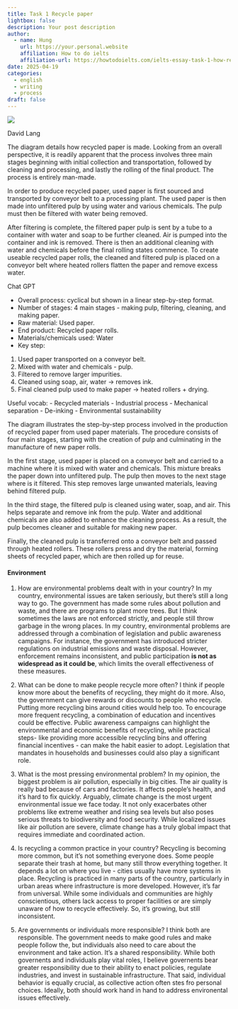 ```yaml
---
title: Task 1 Recycle paper
lightbox: false
description: Your post description
author:
  - name: Hung
    url: https://your.personal.website
    affiliation: How to do ielts
    affiliation-url: https://howtodoielts.com/ielts-essay-task-1-how-recycled-paper-is-made/
date: 2025-04-19
categories:
  - english
  - writing
  - process
draft: false
---
```

![](Pasted%20image%2020250419165220.png)

David Lang

The diagram details how recycled paper is made. Looking from an overall perspective, it is readily apparent that the process involves three main stages beginning with initial collection and transportation, followed by cleaning and processing, and lastly the rolling of the final product. The process is entirely man-made.

In order to produce recycled paper, used paper is first sourced and transported by conveyor belt to a processing plant. The used paper is then made into unfiltered pulp by using water and various chemicals. The pulp must then be filtered with water being removed.

After filtering is complete, the filtered paper pulp is sent by a tube to a container with water and soap to be further cleaned. Air is pumped into the container and ink is removed. There is then an additional cleaning with water and chemicals before the final rolling states commence. To create useable recycled paper rolls, the cleaned and filtered pulp is placed on a conveyor belt where heated rollers flatten the paper and remove excess water.

Chat GPT

- Overall process: cyclical but shown in a linear step-by-step format.
- Number of stages: 4 main stages - making pulp, filtering, cleaning, and making paper.
- Raw material: Used paper.
- End product: Recycled paper rolls.
- Materials/chemicals used: Water
- Key step:
1. Used paper transported on a conveyor belt.
2. Mixed with water and chemicals - pulp.
3. Filtered to remove larger impurities.
4. Cleaned using soap, air, water -> removes ink.
5. Final cleaned pulp used to make paper -> heated rollers + drying.

Useful vocab:
- Recycled materials
- Industrial process
- Mechanical separation
- De-inking
- Environmental sustainability


The diagram illustrates the step-by-step process involved in the production of recycled paper from used paper materials. The procedure consists of four main stages, starting with the creation of pulp and culminating in the manufacture of new paper rolls.

In the first stage, used paper is placed on a conveyor belt and carried to a machine where it is mixed with water and chemicals. This mixture breaks the paper down into unfiltered pulp. The pulp then moves to the next stage where is it filtered. This step removes large unwanted materials, leaving behind filtered pulp.

In the third stage, the filtered pulp is cleaned using water, soap, and air. This helps separate and remove ink from the pulp. Water and additional chemicals are also added to enhance the cleaning process. As a result, the pulp becomes cleaner and suitable for making new paper.

Finally, the cleaned pulp is transferred onto a conveyor belt and passed through heated rollers. These rollers press and dry the material, forming sheets of recycled paper, which are then rolled up for reuse.



#### **Environment**

1. How are environmental problems dealt with in your country?
In my country, environmental issues are taken seriously, but there's still a long way to go. The government has made some rules about pollution and waste, and there are programs to plant more trees. But I think sometimes the laws are not enforced strictly, and people still throw garbage in the wrong places.
In my country, environmental problems are addressed through a combination of legislation and public awareness campaigns. For instance, the government has introduced stricter regulations on industrial emissions and waste disposal. However, enforcement remains inconsistent, and public participation __is not as widespread as it could be__, which limits the overall effectiveness of these measures.

2. What can be done to make people recycle more often?
   I think if people know more about the benefits of recycling, they might do it more. Also, the government can give rewards or discounts to people who recycle. Putting more recycling bins around cities would help too.
   To encourage more frequent recycling, a combination of education and incentives could be effective. Public awareness campaigns can highlight the environmental and economic benefits of recycling, while practical steps- like providing more accessible recycling bins and offering financial incentives - can make the habit easier to adopt. Legislation that mandates in households and businesses could also play a significant role.
3. What is the most pressing environmental problem?
   In my opinion, the biggest problem is air pollution, especially in big cities. The air quality is really bad because of cars and factories. It affects people's health, and it's hard to fix quickly.
   Arguably, climate change is the most urgent environmental issue we face today. It not only exacerbates other problems like extreme weather and rising sea levels but also poses serious threats to biodiversity and food security. While localized issues like air pollution are severe, climate change has a truly global impact that requires immediate and coordinated action.
4. Is recycling a common practice in your country?
   Recycling is becoming more common, but it's not something everyone does. Some people separate their trash at home, but many still throw everything together. It depends a lot on where you live - cities usually have more systems in place.
   Recycling is practiced in many parts of the country, particularly in urban areas where infrastructure is more developed. However, it's far from universal. While some individuals and communities are highly conscientious, others lack access to proper facilities or are simply unaware of how to recycle effectively. So, it's growing, but still inconsistent.
5. Are governments or individuals more responsible?
   I think both are responsible. The government needs to make good rules and make people follow the, but individuals also need to care about the environment and take action. It's a shared responsibility.
   While both governents and individuals play vital roles, I believe governents bear greater responsibility due to their ability to enact policies, regulate industries, and invest in sustainable infrastructure. That said, individual behavior is equally crucial, as collective action often stes fro personal choices. Ideally, both should work hand in hand to address environental issues effectively.


